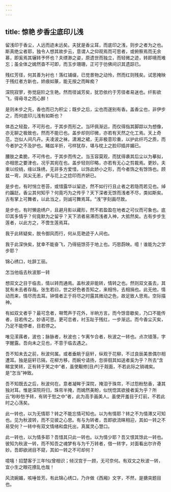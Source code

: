 ```yaml
---
---
---
```

title: 惊艳 步香尘底印儿浅
---





留浅印于香尘，人远而迹未远矣。夫犹是香尘耳，而底印之浅，则步之者为之也。斯真绝尘者耶，独令人想其故步云，意谓人之仰观焉而可思者，或俯察焉而无余慕，即奚焉其辗转予怀也？夫缥渺之姿，原遗世而独立，而轻微之迹，转即境而难忘；虽全体之嫣然杳不可即，而玉步珊珊，正可于彷佛间识其遗踪已。

残红芳径，何其善为衬也！落红铺缀，已觉景物之动怜，然而红则残矣。试思掩映于残红者方新也，娇痕如篆，能无按之而眸痴？

深院寂寥，弥觉庭阶之生艳。然而径诚芳矣，犹恐依约于芳径者易迷也。纤影欲飞，得毋寻之而心醉！

是则未步之先，香也而已为积尘；既步之后，尘也而遂别有香。盖香尘也，非伊步之，而何底印儿浅有如斯也？

体态之轻盈，不可形也，于其步而形之。当环佩渐远，而仅得指其脚踪以为想像，亦无聊之极致也，然而不能已也。盖步却则印微，亦若有天然之化工焉。天上奇范，岂似人间凡卉。夫凌波之袜，潇湘之裙，无非极意珍重，以护此纤巧之质，而今者护之不及护也。睹兹半折，弓样犹存，堪与枕上之脸印插并媚已。

腰肢之柔脆，不可传也，于其步而传之。当玉容莫观，而犹得袭其后尘以为摹拟，亦相思之要津也，况乎其宛在也。盖步轻则印略，亦若有无心之剪裁焉。更妙。夫束以绞绡，缘以珠绣，无非多方爱惜，以饰此娇小之形，而今者饰之有馀饰也。顾兹一弯，凤尖无恙，俨与花上之捻印而齐妍已。

是步也，有时悄立苍苔，或惜露华以留迹，然不如行行且止者之若隐而若见也。绰约蹁跹。香尘其何知乎？何竟巧为之传乎？天下深者无馀而浅者不尽，类如斯矣。古有掌上可舞者，以此当之，则诚可舞焉耳。“浅”字刻画尽致。

是步也，有时懒逾绣户，且避月影以藏形，然不若盈盈在地者之可仪而可象也。底印其多情乎？何竟默为之留乎？天下浓者易滞而浅者入神，大抵然矣。古有步步生莲者，以此方之，不啻生莲焉耳。

我于此转疑矣，脱令御风而行，何从觅艳迹于人间也。

我于此深快矣，犹幸不能奋飞，乃得挹馀芬于地上也。巧思蔚映。噫！谁能为之学步耶？

锦心绣口，吐辞工丽。


怎当他临去秋波那一转

想双文之目于临去，情以转而通焉。盖秋波非能转，情转之也。然则双文虽去，其犹有未去者存哉。张生若曰，世之好色者吾知之，来相怜，去相捐也。此无他，情动而来，情尽而去耳。钟情者正于将尽之时露其微动之色，故足致人思焉。空际描神。

有如双文者乎？最可念者，啭莺声于花外，半晌方言。而今馀音歇矣，乃口不能传者，目若传之。妙语可思。更可恋者，衬玉趾于残红，一步渐远。而今香尘灭矣，乃足不能停者，目若停之。

唯见潆蓀者，波也；脉脉者，秋波也；乍离乍合者，秋波之一转也。点次错落，字字醒露。吾向未之见也，不意于临去遇之。

吾不知未去之前，秋波何属。或者垂眺于庭轩，纵观于花柳，不过良辰美景偶尔相遭耳。独是庭轩已隔，花柳方移，而婉兮请扬，忽徘徊其如送者奚为乎？所去“含睇宜笑转，正有转于笑之中”者，虽使觏修[目卢]于觌面，不若此际之销魂矣。是“怎当”神致。

吾不知既去之后，秋波何在。意者凝眸于深院，掩泪于珠帘，不过怨粉愁香，凄其独对耳。惟是深院将归，珠帘半掩，而嫣然美盼，似恍惚其欲接者奚为乎？所云“眇眇愁予转，有转于愁之中”者，此为高手画美人。虽使开羞目于灯前，不若此时之心荡矣。

此一转也，以为无情耶？转之不能忘情可知也。以为有情耶？转之不为情滞又可知也。见为秋波转，而不见彼之心思。有与为转者，吾即欲流睐相迎，其如一转之不易受何？一转中有双文情绪和盘托出，真属灵心慧口。

此一转也，以为情多耶？吾惜其只此一转也。以为情少耶？吾又恨其馀此一转也。彼知为秋波一转，而不知吾之魂梦有与为千万转者，借一转字，对面看出尔许奇妙。吾即欲闭目不窥，其如一转之不可却何？

噫嘻！招楚客于三年f似曾相识；倾汉宫于一顾，无可奈何。有双文之秋波一转，宜小生之眼花撩乱也哉！

风流婉媚，咳唾皆芳。有此锦心绣口，乃许做《西厢》文字，不然，是搪突题目也。